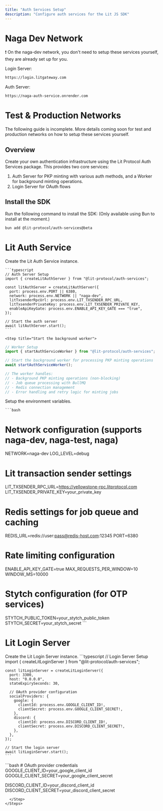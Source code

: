 ```yaml
---
title: "Auth Services Setup"
description: "Configure auth services for the Lit JS SDK"
---
```


# Naga Dev Network

❗️ On the naga-dev network, you don't need to setup these services yourself, they are already set up for you.

Login Server:

```bash
https://login.litgateway.com
```

Auth Server:

```bash
https://naga-auth-service.onrender.com
```

# Test & Production Networks

<Warning>
  The following guide is incomplete. More details coming soon for test and production networks on how to setup
  these services yourself.
</Warning>

## Overview

Create your own authentication infrastructure using the Lit Protocol Auth Services package. This provides two core services:

1. Auth Server for PKP minting with various auth methods, and a Worker for background minting operations.
2. Login Server for OAuth flows

## Install the SDK

Run the following command to install the SDK: (Only available using Bun to install at the moment.)

<CodeGroup>

```bash bun
bun add @lit-protocol/auth-services@beta
```

</CodeGroup>

# Lit Auth Service

<Steps>
  <Step title="Create the Lit Auth Service">
    Create the Lit Auth Service instance.

    ```typescript
    // Auth Server Setup
    import { createLitAuthServer } from "@lit-protocol/auth-services";

    const litAuthServer = createLitAuthServer({
      port: process.env.PORT || 6380,
      network: process.env.NETWORK || "naga-dev",
      litTxsenderRpcUrl: process.env.LIT_TXSENDER_RPC_URL,
      litTxsenderPrivateKey: process.env.LIT_TXSENDER_PRIVATE_KEY,
      enableApiKeyGate: process.env.ENABLE_API_KEY_GATE === "true",
    });

    // Start the auth server
    await litAuthServer.start();
    ```
  </Step>

    <Step title="Start the background worker">
```ts
// Worker Setup
import { startAuthServiceWorker } from "@lit-protocol/auth-services";

// Start the background worker for processing PKP minting operations
await startAuthServiceWorker();

// The worker handles:
// - Background PKP minting operations (non-blocking)
// - Job queue processing with BullMQ
// - Redis connection management
// - Error handling and retry logic for minting jobs
```
  </Step>


  <Step title="Setup environment variables">
    Setup the environment variables.

    ```bash
# Network configuration (supports naga-dev, naga-test, naga)
NETWORK=naga-dev
LOG_LEVEL=debug

# Lit transaction sender settings
LIT_TXSENDER_RPC_URL=https://yellowstone-rpc.litprotocol.com
LIT_TXSENDER_PRIVATE_KEY=your_private_key

# Redis settings for job queue and caching
REDIS_URL=redis://user:pass@redis-host.com:12345
PORT=6380

# Rate limiting configuration
ENABLE_API_KEY_GATE=true
MAX_REQUESTS_PER_WINDOW=10
WINDOW_MS=10000

# Stytch configuration (for OTP services)
STYTCH_PUBLIC_TOKEN=your_stytch_public_token
STYTCH_SECRET=your_stytch_secret
    ```
  </Step>
</Steps>


# Lit Login Server

<Steps>
  <Step title="Create the Lit Login Server">
    Create the Lit Login Server instance.
    ```typescript
    // Login Server Setup  
    import { createLitLoginServer } from "@lit-protocol/auth-services";

    const litLoginServer = createLitLoginServer({
      port: 3300,
      host: "0.0.0.0",
      stateExpirySeconds: 30,
      
      // OAuth provider configuration
      socialProviders: {
        google: {
          clientId: process.env.GOOGLE_CLIENT_ID!,
          clientSecret: process.env.GOOGLE_CLIENT_SECRET!,
        },
        discord: {
          clientId: process.env.DISCORD_CLIENT_ID!,
          clientSecret: process.env.DISCORD_CLIENT_SECRET!,
        },
      },
    });

    // Start the login server
    await litLoginServer.start();
    ```
  </Step>



  <Step title="Setup environment variables">
```bash
# OAuth provider credentials
GOOGLE_CLIENT_ID=your_google_client_id
GOOGLE_CLIENT_SECRET=your_google_client_secret

DISCORD_CLIENT_ID=your_discord_client_id
DISCORD_CLIENT_SECRET=your_discord_client_secret
```
  </Step>
</Steps>